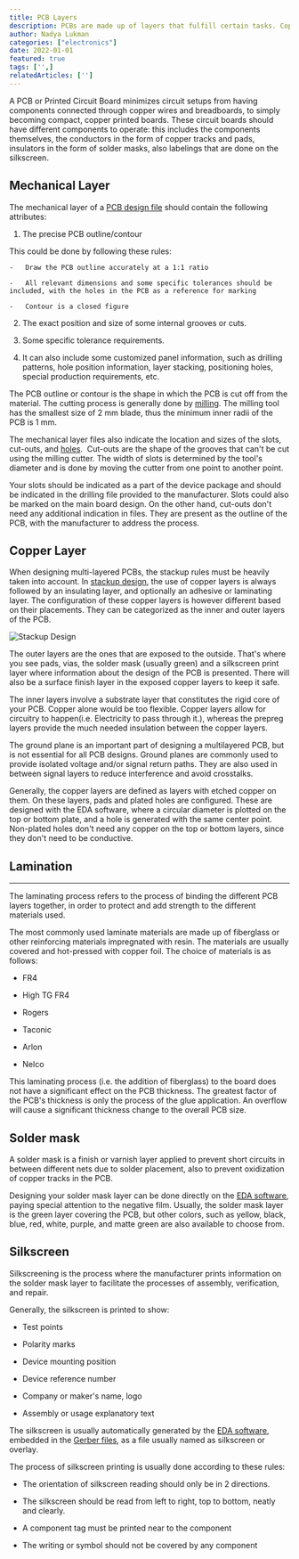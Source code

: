 ```yaml
---
title: PCB Layers
description: PCBs are made up of layers that fulfill certain tasks. Copper as the conductor, lamination for adhesive, solder mask as the insulation layer, and silkscreen as the guide.
author: Nadya Lukman
categories: ["electronics"]
date: 2022-01-01
featured: true
tags: ['',]
relatedArticles: ['']
---
```


A PCB or Printed Circuit Board minimizes circuit setups from having components connected through copper wires and breadboards, to simply becoming compact, copper printed boards. These circuit boards should have different components to operate: this includes the components themselves, the conductors in the form of copper tracks and pads, insulators in the form of solder masks, also labelings that are done on the silkscreen.

## Mechanical Layer

The mechanical layer of a [PCB design file](/articles/PCB-Software-File-Type/#Mechanical-Layer) should contain the following attributes:

1.  The precise PCB outline/contour

 This could be done by following these rules:

    -   Draw the PCB outline accurately at a 1:1 ratio

    -   All relevant dimensions and some specific tolerances should be included, with the holes in the PCB as a reference for marking

    -   Contour is a closed figure

2.  The exact position and size of some internal grooves or cuts.

3.  Some specific tolerance requirements.

4.  It can also include some customized panel information, such as drilling patterns, hole position information, layer stacking, positioning holes, special production requirements, etc.

The PCB outline or contour is the shape in which the PCB is cut off from the material. The cutting process is generally done by [milling](/articles/CNC/#milling). The milling tool has the smallest size of 2 mm blade, thus the minimum inner radii of the PCB is 1 mm.

The mechanical layer files also indicate the location and sizes of the slots, cut-outs, and [holes](/articles/Vias-Holes/#through-holes).  Cut-outs are the shape of the grooves that can't be cut using the milling cutter. The width of slots is determined by the tool's diameter and is done by moving the cutter from one point to another point.

Your slots should be indicated as a part of the device package and should be indicated in the drilling file provided to the manufacturer. Slots could also be marked on the main board design. On the other hand, cut-outs don't need any additional indication in files. They are present as the outline of the PCB, with the manufacturer to address the process.

## Copper Layer


When designing multi-layered PCBs, the stackup rules must be heavily taken into account. In [stackup design](/articles/Stackup-Design/), the use of copper layers is always followed by an insulating layer, and optionally an adhesive or laminating layer. The configuration of these copper layers is however different based on their placements. They can be categorized as the inner and outer layers of the PCB.

![Stackup Design](/images/stackup.png)

The outer layers are the ones that are exposed to the outside. That's where you see pads, vias, the solder mask (usually green) and a silkscreen print layer where information about the design of the PCB is presented. There will also be a surface finish layer in the exposed copper layers to keep it safe.

The inner layers involve a substrate layer that constitutes the rigid core of your PCB. Copper alone would be too flexible. Copper layers allow for circuitry to happen(i.e. Electricity to pass through it.), whereas the prepreg layers provide the much needed insulation between the copper layers.

The ground plane is an important part of designing a multilayered PCB, but is not essential for all PCB designs. Ground planes are commonly used to provide isolated voltage and/or signal return paths. They are also used in between signal layers to reduce interference and avoid crosstalks. 

Generally, the copper layers are defined as layers with etched copper on them. On these layers, pads and plated holes are configured. These are designed with the EDA software, where a circular diameter is plotted on the top or bottom plate, and a hole is generated with the same center point. Non-plated holes don't need any copper on the top or bottom layers, since they don't need to be conductive.


## Lamination
----------

The laminating process refers to the process of binding the different PCB layers together, in order to protect and add strength to the different materials used.

The most commonly used laminate materials are made up of fiberglass or other reinforcing materials impregnated with resin. The materials are usually covered and hot-pressed with copper foil. The choice of materials is as follows:

-   FR4

-   High TG FR4

-   Rogers

-   Taconic

-   Arlon

-   Nelco

This laminating process (i.e. the addition of fiberglass) to the board does not have a significant effect on the PCB thickness. The greatest factor of the PCB's thickness is only the process of the glue application. An overflow will cause a significant thickness change to the overall PCB size.


## Solder mask

A solder mask is a finish or varnish layer applied to prevent short circuits in between different nets due to solder placement, also to prevent oxidization of copper tracks in the PCB.

Designing your solder mask layer can be done directly on the [EDA software](/articles/PCB-Software-File-Type/), paying special attention to the negative film. Usually, the solder mask layer is the green layer covering the PCB, but other colors, such as yellow, black, blue, red, white, purple, and matte green are also available to choose from.


## Silkscreen

Silkscreening is the process where the manufacturer prints information on the solder mask layer to facilitate the processes of assembly, verification, and repair.

Generally, the silkscreen is printed to show:

-   Test points

-   Polarity marks

-   Device mounting position

-   Device reference number

-   Company or maker's name, logo

-   Assembly or usage explanatory text

The silkscreen is usually automatically generated by the [EDA software](/articles/PCB-Software-File-Type/#pcb-design-files), embedded in the [Gerber files](/articles/PCB-Software-File-Type/#cad-aperture-files
), as a file usually named as silkscreen or overlay.

The process of silkscreen printing is usually done according to these rules:

-   The orientation of silkscreen reading should only be in 2 directions.

-   The silkscreen should be read from left to right, top to bottom, neatly and clearly.

-   A component tag must be printed near to the component

-   The writing or symbol should not be covered by any component

